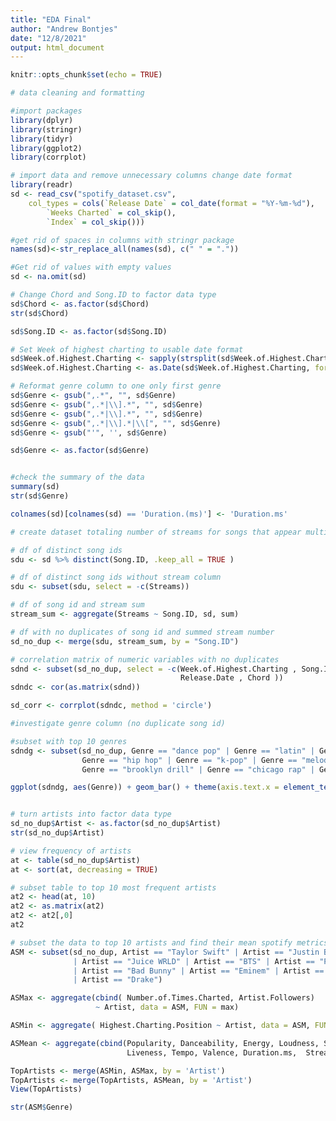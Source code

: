 ```yaml
---
title: "EDA Final"
author: "Andrew Bontjes"
date: "12/8/2021"
output: html_document
---
```


```r
knitr::opts_chunk$set(echo = TRUE)
```


```r
# data cleaning and formatting

#import packages
library(dplyr)
library(stringr)
library(tidyr)
library(ggplot2)
library(corrplot)

# import data and remove unnecessary columns change date format
library(readr)
sd <- read_csv("spotify_dataset.csv", 
    col_types = cols(`Release Date` = col_date(format = "%Y-%m-%d"), 
        `Weeks Charted` = col_skip(),
        `Index` = col_skip()))

#get rid of spaces in columns with stringr package
names(sd)<-str_replace_all(names(sd), c(" " = "."))

#Get rid of values with empty values
sd <- na.omit(sd)

# Change Chord and Song.ID to factor data type
sd$Chord <- as.factor(sd$Chord)
str(sd$Chord)

sd$Song.ID <- as.factor(sd$Song.ID)

# Set Week of highest charting to usable date format
sd$Week.of.Highest.Charting <- sapply(strsplit(sd$Week.of.Highest.Charting, "--"), head, 1)
sd$Week.of.Highest.Charting <- as.Date(sd$Week.of.Highest.Charting, format = "%Y-%m-%d")

# Reformat genre column to one only first genre
sd$Genre <- gsub(",.*", "", sd$Genre)
sd$Genre <- gsub(",.*|\\].*", "", sd$Genre)
sd$Genre <- gsub(",.*|\\].*", "", sd$Genre)
sd$Genre <- gsub(",.*|\\].*|\\[", "", sd$Genre)
sd$Genre <- gsub("'", '', sd$Genre)

sd$Genre <- as.factor(sd$Genre)


#check the summary of the data
summary(sd)
str(sd$Genre)

colnames(sd)[colnames(sd) == 'Duration.(ms)'] <- 'Duration.ms'

```

```r
# create dataset totaling number of streams for songs that appear multiple times

# df of distinct song ids
sdu <- sd %>% distinct(Song.ID, .keep_all = TRUE )

# df of distinct song ids without stream column
sdu <- subset(sdu, select = -c(Streams))

# df of song id and stream sum
stream_sum <- aggregate(Streams ~ Song.ID, sd, sum)

# df with no duplicates of song id and summed stream number
sd_no_dup <- merge(sdu, stream_sum, by = "Song.ID")

# correlation matrix of numeric variables with no duplicates
sdnd <- subset(sd_no_dup, select = -c(Week.of.Highest.Charting , Song.ID , Artist,  Song.Name , Genre ,
                                      Release.Date , Chord ))
sdndc <- cor(as.matrix(sdnd))

sd_corr <- corrplot(sdndc, method = 'circle')

#investigate genre column (no duplicate song id)

#subset with top 10 genres
sdndg <- subset(sd_no_dup, Genre == "dance pop" | Genre == "latin" | Genre == "pop" | Genre == "atl hip hop" | 
                Genre == "hip hop" | Genre == "k-pop" | Genre == "melodic rap" | 
                Genre == "brooklyn drill" | Genre == "chicago rap" | Genre == "canadian pop" )

ggplot(sdndg, aes(Genre)) + geom_bar() + theme(axis.text.x = element_text(angle = 45, vjust = 0.5, hjust=1))



```

```r
# turn artists into factor data type
sd_no_dup$Artist <- as.factor(sd_no_dup$Artist)
str(sd_no_dup$Artist)

# view frequency of artists
at <- table(sd_no_dup$Artist)
at <- sort(at, decreasing = TRUE)

# subset table to top 10 most frequent artists
at2 <- head(at, 10)
at2 <- as.matrix(at2)
at2 <- at2[,0] 
at2

# subset the data to top 10 artists and find their mean spotify metrics
ASM <- subset(sd_no_dup, Artist == "Taylor Swift" | Artist == "Justin Bieber" | Artist == "Lil Uzi Vert"
              | Artist == "Juice WRLD" | Artist == "BTS" | Artist == "Pop Smoke"
              | Artist == "Bad Bunny" | Artist == "Eminem" | Artist == "The Weeknd"
              | Artist == "Drake")

ASMax <- aggregate(cbind( Number.of.Times.Charted, Artist.Followers)
                   ~ Artist, data = ASM, FUN = max)

ASMin <- aggregate( Highest.Charting.Position ~ Artist, data = ASM, FUN = min)

ASMean <- aggregate(cbind(Popularity, Danceability, Energy, Loudness, Speechiness, Acousticness,
                          Liveness, Tempo, Valence, Duration.ms,  Streams) ~ Artist, data = ASM, FUN = mean)

TopArtists <- merge(ASMin, ASMax, by = 'Artist')
TopArtists <- merge(TopArtists, ASMean, by = 'Artist')
View(TopArtists)

str(ASM$Genre)

```









